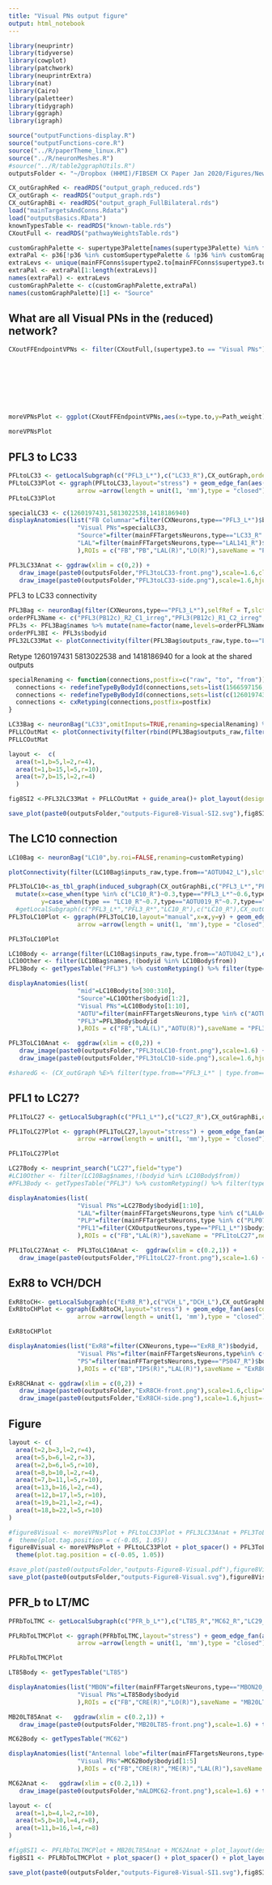 ```yaml
---
title: "Visual PNs output figure"
output: html_notebook
---
```


```r
library(neuprintr)
library(tidyverse)
library(cowplot)
library(patchwork)
library(neuprintrExtra)
library(nat)
library(Cairo)
library(paletteer)
library(tidygraph)
library(ggraph)
library(igraph)
```

```r
source("outputFunctions-display.R")
source("outputFunctions-core.R")
source("../R/paperTheme_linux.R")
source("../R/neuronMeshes.R")
#source("../R/table2ggraphUtils.R")
outputsFolder <- "~/Dropbox (HHMI)/FIBSEM CX Paper Jan 2020/Figures/NewOutputs/figure8-VisualPNs/"
```

```r
CX_outGraphRed <- readRDS("output_graph_reduced.rds")
CX_outGraph <- readRDS("output_graph.rds")
CX_outGraphBi <- readRDS("output_graph_FullBilateral.rds")
load("mainTargetsAndConns.Rdata")
load("outputsBasics.RData")
knownTypesTable <- readRDS("known-table.rds")
CXoutFull <- readRDS("pathwayWeightsTable.rds")
```

```r
customGraphPalette <- supertype3Palette[names(supertype3Palette) %in% filter(mainFFConns, Path_weight>0.005)$supertype3.to]
extraPal <- p36[!p36 %in% customSupertypePalette & !p36 %in% customGraphPalette]
extraLevs <- unique(mainFFConns$supertype2.to[mainFFConns$supertype3.to=="Terra incognita"])
extraPal <- extraPal[1:length(extraLevs)]
names(extraPal) <- extraLevs
customGraphPalette <- c(customGraphPalette,extraPal)
names(customGraphPalette)[1] <- "Source"
```


## What are all Visual PNs in the (reduced) network?

```r

CXoutFFEndpointVPNs <- filter(CXoutFull,(supertype3.to == "Visual PNs") & fullCXwr>0.0005) %>% mutate(supertype.to=knownTypesTable$supertype[match(type.to,knownTypesTable$type)],
                                                                                                                         supertype.from=CXOutputNeurons$supertype[match(databaseType.from,CXOutputNeurons$databaseType)],
                                                                                                                         customSupertype = case_when(supertype.from %in% c("PFL") ~ databaseType.from,
                                                                                                                                                     grepl("ExR8",supertype.from) ~ as.character(supertype.from),
                                                                                                                                                     type.from %in% c("PFR_b_L*") ~ databaseType.from,
                                                                                                                                                     TRUE ~ "Other")
                                                                                                                                                    
                                                                                                                         )

moreVPNsPlot <- ggplot(CXoutFFEndpointVPNs,aes(x=type.to,y=Path_weight)) + geom_col(aes(fill=customSupertype))+ scale_fill_manual(name="Source type",values=c(customSupertypePalette,"Other"="grey90"))+theme_paper() +  theme(axis.text.x = element_text(angle=90,hjust = 1,vjust=0.5)) + ylab("Total pathway weight") + xlab("")  + theme(strip.text.x = element_text(angle=60),strip.background = element_rect(fill="grey90"))

moreVPNsPlot
```

## PFL3 to LC33

```r
PFLtoLC33 <- getLocalSubgraph(c("PFL3_L*"),c("LC33_R"),CX_outGraph,order=1) 
PFLtoLC33Plot <- ggraph(PFLtoLC33,layout="stress") + geom_edge_fan(aes(color=supertype2.from,width=weightRelative),end_cap = circle(3, "mm"),linejoin = "mitre",linemitre=3,
                   arrow =arrow(length = unit(1, 'mm'),type = "closed")) + geom_node_point(aes(color=supertype2),size=4)+geom_node_text(aes(label=type),nudge_y = 0.05)+theme_paper_map()+scale_color_manual(values=c(customGraphPalette,"PFL"=supertype3Palette[["FB Columnar"]],"ExR"=supertype3Palette[["ExR"]],"LC"=supertype3Palette[["Visual PNs"]]),name="Type")+ scale_edge_color_manual(values=c(customGraphPalette,"PFL"=supertype3Palette[["FB Columnar"]],"LC"=supertype3Palette[["Visual PNs"]])) + scale_edge_width(range=c(0.2,3),limits=c(0.001,NA),name="Relative weight") +  guides(color="none",edge_color="none") + theme(legend.position=c(0.8,0.8)) + coord_cartesian(clip="off")
PFLtoLC33Plot
```

```r
specialLC33 <- c(1260197431,5813022538,1418186940)
displayAnatomies(list("FB Columnar"=filter(CXNeurons,type=="PFL3_L*")$bodyid,
                   "Visual PNs"=specialLC33,
                   "Source"=filter(mainFFTargetsNeurons,type=="LC33_R" & !bodyid %in% specialLC33)$bodyid,
                   "LAL"=filter(mainFFTargetsNeurons,type=="LAL141_R")$bodyid
                   ),ROIs = c("FB","PB","LAL(R)","LO(R)"),saveName = "PFL3toLC33",neuronPalette = supertype3Palette)
```

```r
PFL3LC33Anat <- ggdraw(xlim = c(0,2)) + 
   draw_image(paste0(outputsFolder,"PFL3toLC33-front.png"),scale=1.6,clip="on") + 
   draw_image(paste0(outputsFolder,"PFL3toLC33-side.png"),scale=1.6,hjust=-1,clip="on") + theme_paper_map()
```

PFL3 to LC33 connectivity
```r
PFL3Bag <- neuronBag(filter(CXNeurons,type=="PFL3_L*"),selfRef = T,slctROI=outsideRegions,omitInputs = T,renaming = cxRetyping) %>% combineRois(outsideRegions,"Outside")
orderPFL3Name <- c("PFL3(PB12c)_R2_C1_irreg","PFL3(PB12c)_R1_C2_irreg","PFL3(PB12c)_L1_C3","PFL3(PB12c)_L2_C4","PFL3(PB12c)_L3_C5","PFL3(PB12c)_L4_C6","PFL3(PB12c)_L5_C7","PFL3(PB12c)_L6_C8","PFL3(PB12c)_L7_C9")
PFL3s <- PFL3Bag$names %>% mutate(name=factor(name,levels=orderPFL3Name)) %>% arrange(name)
orderPFL3BI <- PFL3s$bodyid
PFL32LC33Mat <- plotConnectivity(filter(PFL3Bag$outputs_raw,type.to=="LC33_R"),grouping="neuron",orderIn = orderPFL3BI,xaxis="outputs",replacementLabels = "name",legendName="Relative weight") + xlab("Post synaptic") + ylab("Pre synaptic")
```
Retype 1260197431 5813022538 and 1418186940 for a look at the shared outputs
```r

specialRenaming <- function(connections,postfix=c("raw", "to", "from")){
  connections <- redefineTypeByBodyId(connections,sets=list(1566597156,1655997973),nameModifiers=c("_1_R","_2_R"),postfix=postfix,redefinePartners=T)
  connections <- redefineTypeByBodyId(connections,sets=list(c(1260197431,5813022538,1418186940)),nameModifiers=c("_b_R"),postfix=postfix,redefinePartners=T)
  connections <- cxRetyping(connections,postfix=postfix)
}

LC33Bag <- neuronBag("LC33",omitInputs=TRUE,renaming=specialRenaming) %>% combineRois(outsideRegions,"Outside")
PFLLCOutMat <- plotConnectivity(filter(rbind(PFL3Bag$outputs_raw,filter(LC33Bag$outputs_raw,type.from=="LC33_b_R")),supertype2.to != "Unassigned"),facetInputs="type.from",facetOutputs="supertype2.to",grouping="neuron",replacementLabels = "name",legendName="Relative weight") + xlab("Pre synaptic") + ylab("Post synaptic")+ theme(strip.text.y = element_text(angle=0),strip.text.x=element_text(angle=45),axis.text.x = element_blank(),axis.text.y=element_blank())
PFLLCOutMat
```
```r
layout <-  c(
  area(t=1,b=5,l=2,r=4),
  area(t=1,b=15,l=5,r=10),
  area(t=7,b=15,l=2,r=4)
  )

fig8SI2 <-PFL32LC33Mat + PFLLCOutMat + guide_area()+ plot_layout(design=layout,guides = "collect") + plot_annotation(title="Ouputs figure 8 SI2: PFL3 and LC33 convergences",theme=theme(title=element_text(size=12*1.111111,face="bold",family="arial")),tag_levels = "A")
```

```r
save_plot(paste0(outputsFolder,"outputs-Figure8-Visual-SI2.svg"),fig8SI2,base_height = 11*1.333333,base_width = 8.5*1.333333)
```


## The LC10 connection

```r
LC10Bag <- neuronBag("LC10",by.roi=FALSE,renaming=customRetyping)
```

```r
plotConnectivity(filter(LC10Bag$inputs_raw,type.from=="AOTU042_L"),slctROI = "All brain",grouping="neuron",xaxis="outputs",theme=theme_paper_map())
```

```r

PFL3ToLC10<-as_tbl_graph(induced_subgraph(CX_outGraphBi,c("PFL3_L*","PFL3_R*","LC10_R","AOTU042_L","AOTU019_R"))) %N>% 
  mutate(x=case_when(type %in% c("LC10_R")~0.3,type=="PFL3_L*"~0.6,type %in% c("AOTU042_L","AOTU019_R") ~1,type=="PFL3_R*"~1.4),
         y=case_when(type == "LC10_R"~0.7,type=="AOTU019_R"~0.7,type=="AOTU042_L"~0.3,type %in%c("PFL3_L*","PFL3_R*") ~1))
  #getLocalSubgraph(c("PFL3_L*","PFL3_R*","LC10_R"),c("LC10_R"),CX_outGraphBi,order=1) 
PFL3ToLC10Plot <- ggraph(PFL3ToLC10,layout="manual",x=x,y=y) + geom_edge_fan(aes(color=supertype2.from,width=weightRelative),end_cap = circle(3, "mm"),linejoin = "mitre",linemitre=3,
                   arrow =arrow(length = unit(1, 'mm'),type = "closed")) + geom_node_point(aes(color=supertype2),size=4)+geom_node_text(aes(label=type))+theme_paper_map()+scale_color_manual(values=c(customGraphPalette,"PFL"=supertype3Palette[["FB Columnar"]],"ExR"=supertype3Palette[["ExR"]],"LC"=supertype3Palette[["Visual PNs"]]))+ scale_edge_color_manual(values=c(customGraphPalette,"PFL"=supertype3Palette[["FB Columnar"]],"LC"=supertype3Palette[["Visual PNs"]])) + scale_edge_width(range=c(0.2,3),limits=c(0.001,NA),name="Relative weight") + guides(color="none",edge_color="none") + geom_vline(xintercept = 1,lty=2,color="grey50") + theme(legend.position = c(0.8,0.2)) + coord_cartesian(clip="off")

PFL3ToLC10Plot
```

```r
LC10Body <- arrange(filter(LC10Bag$inputs_raw,type.from=="AOTU042_L"),desc(weightRelative))
LC10Other <- filter(LC10Bag$names,!(bodyid %in% LC10Body$from))
PFL3Body <- getTypesTable("PFL3") %>% customRetyping() %>% filter(type=="PFL3_R*")

displayAnatomies(list(
                   "mid"=LC10Body$to[300:310],
                   "Source"=LC10Other$bodyid[1:2],
                   "Visual PNs"=LC10Body$to[1:10],
                   "AOTU"=filter(mainFFTargetsNeurons,type %in% c("AOTU042_L"))$bodyid,
                   "PFL3"=PFL3Body$bodyid
                   ),ROIs = c("FB","LAL(L)","AOTU(R)"),saveName = "PFL3toLC10",neuronPalette = c(customGraphPalette,customSupertypePalette,"mid"="#ff33cc"))
```

```r
PFL3ToLC10Anat <-  ggdraw(xlim = c(0,2)) + 
   draw_image(paste0(outputsFolder,"PFL3toLC10-front.png"),scale=1.6) + 
   draw_image(paste0(outputsFolder,"PFL3toLC10-side.png"),scale=1.6,hjust=-1,clip="on") + theme_paper_map()
```

```r
#sharedG <- (CX_outGraph %E>% filter(type.from=="PFL3_L*" | type.from=="LC10_R")) %N>% filter(type %in% .E()$type.from | type %in% .E()$type.to)
```

## PFL1 to LC27?
```r
PFL1ToLC27 <- getLocalSubgraph(c("PFL1_L*"),c("LC27_R"),CX_outGraphBi,order=2) 

PFL1ToLC27Plot <- ggraph(PFL1ToLC27,layout="stress") + geom_edge_fan(aes(color=supertype2.from,width=weightRelative),end_cap = circle(3, "mm"),linejoin = "mitre",linemitre=3,
                   arrow =arrow(length = unit(1, 'mm'),type = "closed")) + geom_node_point(aes(color=supertype2),size=4)+geom_node_text(aes(label=type))+theme_paper_map()+scale_color_manual(values=c(customGraphPalette,"PFL"=supertype3Palette[["FB Columnar"]],"ExR"=supertype3Palette[["ExR"]],"LC"=supertype3Palette[["Visual PNs"]]))+ scale_edge_color_manual(values=c(customGraphPalette,"PFL"=supertype3Palette[["FB Columnar"]],"LC"=supertype3Palette[["Visual PNs"]])) + scale_edge_width(range=c(0.2,3),limits=c(0.001,NA),name="Relative weight") + guides(color="none",edge_color="none")+coord_flip(clip="off")+scale_x_continuous(trans="reverse") + theme(legend.position = c(0.8,0.2))

PFL1ToLC27Plot

```
```r
LC27Body <- neuprint_search("LC27",field="type")
#LC10Other <- filter(LC10Bag$names,!(bodyid %in% LC10Body$from))
#PFL3Body <- getTypesTable("PFL3") %>% customRetyping() %>% filter(type=="PFL3_R*")

displayAnatomies(list(
                   "Visual PNs"=LC27Body$bodyid[1:10],
                   "LAL"=filter(mainFFTargetsNeurons,type %in% c("LAL047_R"))$bodyid,
                   "PLP"=filter(mainFFTargetsNeurons,type %in% c("PLP077_L"))$bodyid,
                   "PFL1"=filter(CXOutputNeurons,type=="PFL1_L*")$bodyid
                   ),ROIs = c("FB","LAL(R)"),saveName = "PFL1toLC27",neuronPalette = c(customGraphPalette,customSupertypePalette,"mid"="#ff33cc"))
```
```r
PFL1ToLC27Anat <-  PFL3ToLC10Anat <-  ggdraw(xlim = c(0.2,1)) + 
   draw_image(paste0(outputsFolder,"PFL1toLC27-front.png"),scale=1.6) + theme_paper_map() 
```



## ExR8 to VCH/DCH

```r
ExR8toCH<- getLocalSubgraph(c("ExR8_R"),c("VCH_L","DCH_L"),CX_outGraphBi,order=1) 
ExR8toCHPlot <- ggraph(ExR8toCH,layout="stress") + geom_edge_fan(aes(color=supertype2.from,width=weightRelative),end_cap = circle(3, "mm"),linejoin = "mitre",linemitre=3,
                   arrow =arrow(length = unit(1, 'mm'),type = "closed")) + geom_node_point(aes(color=supertype2),size=4)+geom_node_text(aes(label=type))+theme_paper_map()+scale_color_manual(values=c(customGraphPalette,"PFL"=supertype3Palette[["FB Columnar"]],"ExR"=supertype3Palette[["ExR"]],"VCH"=supertype3Palette[["Visual PNs"]],"DCH"=supertype3Palette[["Visual PNs"]]))+ scale_edge_color_manual(values=c(customGraphPalette,"PFL"=supertype3Palette[["FB Columnar"]],"VCH"=supertype3Palette[["Visual PNs"]],"ExR"=supertype3Palette[["ExR"]],"DCH"=supertype3Palette[["Visual PNs"]])) + scale_edge_width(range=c(0.2,3),limits=c(0.001,NA),name="Relative weight") + guides(color="none",edge_color="none")+scale_y_continuous() + theme(legend.position = c(0.8,0.2))+coord_cartesian(cli="off")

ExR8toCHPlot
```
```r
displayAnatomies(list("ExR8"=filter(CXNeurons,type=="ExR8_R")$bodyid,
                   "Visual PNs"=filter(mainFFTargetsNeurons,type%in% c("DCH_L","VCH_L"))$bodyid,
                   "PS"=filter(mainFFTargetsNeurons,type=="PS047_R")$bodyid
                   ),ROIs = c("EB","IPS(R)","LAL(R)"),saveName = "ExR8CH",neuronPalette = c(customGraphPalette,customSupertypePalette))
```

```r
ExR8CHAnat <- ggdraw(xlim = c(0,2)) + 
   draw_image(paste0(outputsFolder,"ExR8CH-front.png"),scale=1.6,clip="on") + 
   draw_image(paste0(outputsFolder,"ExR8CH-side.png"),scale=1.6,hjust=-1,clip="on") + theme_paper_map()
```

## Figure
```r
layout <- c(
  area(t=2,b=3,l=2,r=4),
  area(t=5,b=6,l=2,r=3),
  area(t=2,b=6,l=5,r=10),
  area(t=8,b=10,l=2,r=4),
  area(t=7,b=11,l=5,r=10),
  area(t=13,b=16,l=2,r=4),
  area(t=12,b=17,l=5,r=10),
  area(t=19,b=21,l=2,r=4),
  area(t=18,b=22,l=5,r=10)
)

#figure8Visual <- moreVPNsPlot + PFLtoLC33Plot + PFL3LC33Anat + PFL3ToLC10Plot + PFL3ToLC10Anat + ExR8toCHPlot + ExR8CHAnat + PFL1ToLC27Plot + PFL1ToLC27Anat + plot_layout(design = layout)+plot_annotation(tag_levels = "A",title="Outputs figure 8: connections to visual projection neurons",theme=theme(title = element_text(size=10,face="bold"))) & 
#  theme(plot.tag.position = c(-0.05, 1.05))
figure8Visual <- moreVPNsPlot + PFLtoLC33Plot + plot_spacer() + PFL3ToLC10Plot + plot_spacer() + ExR8toCHPlot + plot_spacer() + PFL1ToLC27Plot + plot_spacer() + plot_layout(design = layout)+plot_annotation(tag_levels = "A",title="Outputs figure 8: connections to visual projection neurons",theme=theme(title = element_text(size=12*1.111111,face="bold",family="arial"))) & 
  theme(plot.tag.position = c(-0.05, 1.05))

```

```r
#save_plot(paste0(outputsFolder,"outputs-Figure8-Visual.pdf"),figure8Visual,nrow=3,ncol=3,base_height = 11/3,base_width = 8.5/3,device=cairo_pdf)
save_plot(paste0(outputsFolder,"outputs-Figure8-Visual.svg"),figure8Visual,base_height = 11*1.333333,base_width = 8.5*1.333333)
```


## PFR_b to LT/MC
```r
PFRbToLTMC <- getLocalSubgraph(c("PFR_b_L*"),c("LT85_R","MC62_R","LC29_R"),CX_outGraphBi,order=2) 

PFLRbToLTMCPlot <- ggraph(PFRbToLTMC,layout="stress") + geom_edge_fan(aes(color=supertype2.from,width=weightRelative),end_cap = circle(3, "mm"),linejoin = "mitre",linemitre=3,
                   arrow =arrow(length = unit(1, 'mm'),type = "closed")) + geom_node_point(aes(color=supertype2),size=4)+geom_node_text(aes(label=type))+theme_paper_map()+scale_color_manual(values=c(customGraphPalette,"LC"=supertype3Palette[["Visual PNs"]],"PFR"=supertype3Palette[["FB Columnar"]],"LT"=supertype3Palette[["Visual PNs"]],"MC"=supertype3Palette[["Visual PNs"]],"ALD"=supertype3Palette[["Antennal lobe"]],"Unassigned"=customGraphPalette[["Source"]]))+ scale_edge_color_manual(values=c(customGraphPalette,"LC"=supertype3Palette[["Visual PNs"]],"PFR"=supertype3Palette[["FB Columnar"]],"LT"=supertype3Palette[["Visual PNs"]],"MC"=supertype3Palette[["Visual PNs"]],"ALD"=supertype3Palette[["Antennal lobe"]],"Unassigned"=customGraphPalette[["Source"]])) + scale_edge_width(range=c(0.2,3),limits=c(0.001,NA),name="Relative weight") + guides(color="none",edge_color="none")#+coord_flip()+scale_x_continuous(trans="reverse")

PFLRbToLTMCPlot

```
```r
LT85Body <- getTypesTable("LT85")

displayAnatomies(list("MBON"=filter(mainFFTargetsNeurons,type=="MBON20_R")$bodyid,
                   "Visual PNs"=LT85Body$bodyid
                   ),ROIs = c("FB","CRE(R)","LO(R)"),saveName = "MB20LT85",neuronPalette = c(customGraphPalette,customSupertypePalette))
```

```r
MB20LT85Anat <-   ggdraw(xlim = c(0.2,1)) + 
   draw_image(paste0(outputsFolder,"MB20LT85-front.png"),scale=1.6) + theme_paper_map() 
```

```r
MC62Body <- getTypesTable("MC62")

displayAnatomies(list("Antennal lobe"=filter(mainFFTargetsNeurons,type=="mALD1_L")$bodyid,
                   "Visual PNs"=MC62Body$bodyid[1:5]
                   ),ROIs = c("FB","CRE(R)","ME(R)","LAL(R)"),saveName = "mALDMC62",neuronPalette = c(customGraphPalette,customSupertypePalette))
```

```r
MC62Anat <-   ggdraw(xlim = c(0.2,1)) + 
   draw_image(paste0(outputsFolder,"mALDMC62-front.png"),scale=1.6) + theme_paper_map() 
```

```r
layout <- c(
  area(t=1,b=4,l=2,r=10),
  area(t=5,b=10,l=4,r=8),
  area(t=11,b=16,l=4,r=8)
)

#fig8SI1 <- PFLRbToLTMCPlot + MB20LT85Anat + MC62Anat + plot_layout(design=layout)+plot_annotation(title= "Outputs figure 8 SI1: PFRb to Visual PNs",tag_levels = "A",theme=theme(title=element_text(size=12,face="bold"))) 
fig8SI1 <- PFLRbToLTMCPlot + plot_spacer() + plot_spacer() + plot_layout(design=layout)+plot_annotation(title= "Outputs figure 8 SI1: PFRb to Visual PNs",tag_levels = "A",theme=theme(title=element_text(size=12*1.111111,face="bold",family="arial"))) 
```

```r
save_plot(paste0(outputsFolder,"outputs-Figure8-Visual-SI1.svg"),fig8SI1,base_height = 11*1.333333,base_width = 8.5*1.333333)
```